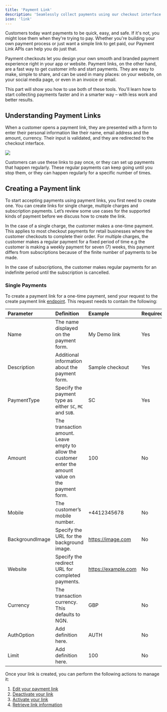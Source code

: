 ```yaml
---
title: 'Payment Link'
description: 'Seamlessly collect payments using our checkout interface.'
icon: 'link'
---
```


Customers today want payments to be quick, easy, and safe. If it's not, you might lose them when they're trying to pay. Whether you're building your own payment process or just want a simple link to get paid, our Payment Link APIs can help you do just that.

Payment checkouts let you design your own smooth and branded payment experience right in your app or website. Payment links, on the other hand, are a fast way to get customer info and start payments. They are easy to make, simple to share, and can be used in many places: on your website, on your social media page, or even in an invoice or email.

This part will show you how to use both of these tools. You'll learn how to start collecting payments faster and in a smarter way – with less work and better results.

## Understanding Payment Links
When a customer opens a payment link, they are presented with a form to enter their personal information like their name, email address and the amount, currency. Their input is validated, and they are redirected to the checkout interface.

<img src="/images/checkout.png" />

Customers can use these links to pay once, or they can set up payments that happen regularly. These regular payments can keep going until you stop them, or they can happen regularly for a specific number of times.

## Creating a Payment link
To start accepting payments using payment links, you first need to create one. You can create links for single charge, multiple charges and subscription payments. Let’s review some use cases for the supported kinds of payment before we discuss how to create the link.

In the case of a single charge, the customer makes a one-time payment. This applies to most checkout payments for retail businesses where the customer checkouts to complete their order. For multiple charges, the customer makes a regular payment for a fixed period of time e.g the customer is making a weekly payment for seven (7) weeks, this payment differs from subscriptions because of the finite number of payments to be made. 

In the case of subscriptions, the customer makes regular payments for an indefinite period until the subscription is cancelled.

### Single Payments
To create a payment link for a one-time payment, send your request to the create payment link [endpoint](#). This request needs to contain the following:

| Parameter                 | Definition                                                                                            | Example            | Required |
| :------------------------ | :---------------------------------------------------------------------------------------------------- | :----------------- | :------- |
| Name                      | The name displayed on the payment form.                                                               | My Demo link       | Yes      |
| Description               | Additional information about the payment form.                                                        | Sample checkout    | Yes      |
| PaymentType               | Specify the payment type as either `SC`, `MC` and `SUB`.                                                    | SC                 | Yes      |
| Amount                    | The transaction amount. Leave empty to allow the customer enter the amount value on the payment form. | 100                | No       |
| Mobile                    | The customer’s mobile number.                                                                         | +4412345678        | No       |
| BackgroundImage           | Specify the URL for the background image.                                                             | https://image.com  | No       |
| Website                   | Specify the redirect URL for completed payments.                                                      | https://example.com| No       |
| Currency                  | The transaction currency. This defaults to NGN.                                                       | GBP                | No       |
| AuthOption                | Add definition here.                                                                                  | AUTH               | No       |
| Limit                     | Add definition here.                                                                                  | 100                | No       |

Once your link is created, you can perform the following actions to manage it:
1. [Edit your payment link](/api-reference/payment-link/edit-link)
2. [Deactivate your link](/api-reference/payment-link/deactivate-link)
3. [Activate your link](/api-reference/payment-link/activate-link)
4. [Retrieve link information](/api-reference/payment-link/fetch-links)